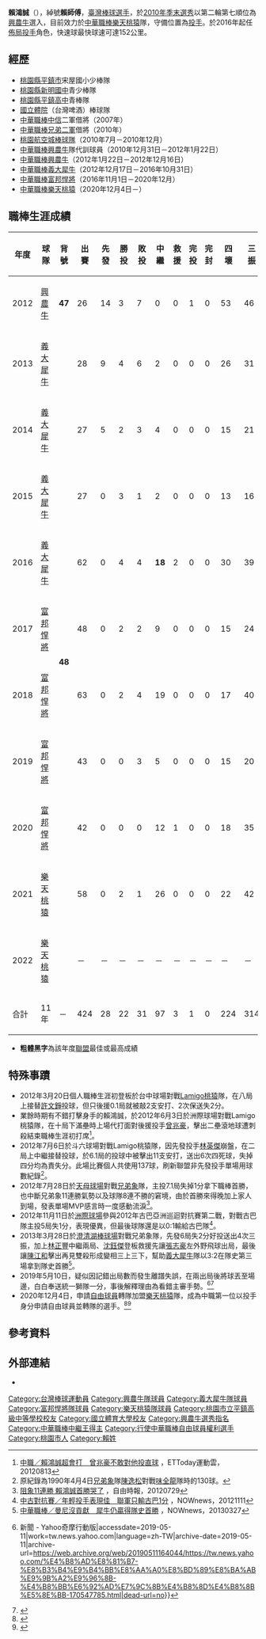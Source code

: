 {{noteTA|1=zh-cn:于孟雄;zh-tw:于孟雄;| 2=zh-cn:于孟;zh-tw:于孟;
|3=zh-cn:彭世杰;zh-tw:彭世杰;|4=zh-cn:世杰;zh-tw:世杰;}}
{{Infobox CPBL player|
|name=賴鴻誠|
|image=|
|width=300|
|position=|
|team=樂天桃猿|
|number=48|
|bats=左|
|throws=左|
|birthdate={{birth_date_and_age|1988|4|26|mf=y}}|
|birthplace={{TWN}}[[桃園市|桃園市]]|
|debutdate=3月20日
|debutyear=2012年
|debutteam=興農牛
|statyear=2021年球季
|stat1label=勝投—敗投
|stat1value=22－31
|stat2label=中繼－救援
|stat2value=97－3
|stat3label=三振—四壞
|stat3value=314－222
|stat4label=防禦率
|stat4value=5.22
|teams=
*[[興農牛|興農牛]]（2012年1月22日－2012年12月16日）
*[[義大犀牛|義大犀牛]]（2012年12月17日－2016年10月）
*[[富邦悍將|富邦悍將]]（2016年11月－2020年12月）
*[[樂天桃猿|樂天桃猿]]（2021年－）
|awards=
*中華職棒年度總冠軍：2016
*[[中華職棒中繼王|中華職棒中繼王]]：2016
*[[中華職棒明星賽|中華職棒明星賽]]：2013、2016、2018、2019
}}

'''賴鴻誠'''（{{bd|1988年|4月26日|||catIdx=賴}}），綽號'''賴師傅'''，[[臺灣|臺灣]][[棒球|棒球]][[运动员|選手]]，於[[中華職棒歷年選秀會#職棒二十二年（2011年）|2010年季末選秀]]以第二輪第七順位為[[興農牛|興農牛]]選入，目前效力於[[中華職棒|中華職棒]][[樂天桃猿|樂天桃猿]]隊，守備位置為[[投手|投手]]。於2016年起任[[佈局投手|佈局投手]]角色，快速球最快球速可達152公里。

==經歷==
*[[桃園縣|桃園縣]][[平鎮市|平鎮市]]宋屋國小少棒隊 
*[[桃園市立新明國民中學|桃園縣新明國中]]青少棒隊 
*[[桃園市立平鎮高級中學|桃園縣平鎮高中]]青棒隊 
*[[國立體育大學|國立體院]]（台灣啤酒）棒球隊
*[[中華職棒|中華職棒]][[中信鯨|中信]]二軍借將（2007年） 
*[[中華職棒|中華職棒]][[兄弟二軍|兄弟二軍]]借將（2010年） 
*[[桃園航空城棒球隊|桃園航空城棒球隊]]（2010年7月－2010年12月） 
*[[中華職棒|中華職棒]][[興農牛|興農牛]]隊代訓球員（2010年12月31日－2012年1月22日） 
*[[中華職棒|中華職棒]][[興農牛|興農牛]]（2012年1月22日－2012年12月16日）
*[[中華職棒|中華職棒]][[義大犀牛|義大犀牛]]（2012年12月17日－2016年10月31日）
*[[中華職棒|中華職棒]][[富邦悍將|富邦悍將]]（2016年11月1日－2020年12月）
*[[中華職棒|中華職棒]][[樂天桃猿|樂天桃猿]]（2020年12月4日－）

==職棒生涯成績==
{| class="wikitable" width="1000px"
|- align="center" 
!年度!!球隊!!背號!!出賽!!先發!!勝投!!敗投!!中繼!!救援!!完投!!完封!!四壞!!三振!!責失!!投球局數!!自責分率!!被上壘率
|- align="center"
|2012||[[興農牛|興農牛]]||rowspan=1|'''47'''||26||14||3||7||0||0||1||0||53||46||58||93.1||5.59||1.90
|- align="center"
|2013||[[義大犀牛|義大犀牛]]||rowspan=10|'''48'''||28||9||4||6||2||0||0||0||26||31||41||66.2||5.54||1.66
|- align="center"
|2014||[[義大犀牛|義大犀牛]]||27||5||2||3||4||0||0||0||15||21||29||54.2||4.77||1.41
|- align="center"
|2015||[[義大犀牛|義大犀牛]]||27||0||3||1||2||0||0||0||13||16||19||38.1||4.46||1.62
|- align="center"
|2016||[[義大犀牛|義大犀牛]]||62||0||4||4||'''18'''||2||0||0||30||39||28||59.2||4.22||1.47
|- align=center
|2017||[[富邦悍將|富邦悍將]]||48||0||2||2||9||0||0||0||15||24||35||37.1||8.44||1.98
|- align=center
|2018||[[富邦悍將|富邦悍將]]||63||0||2||4||19||0||0||0||17||40||22||56.0||3.54||1.34
|- align=center
|2019||[[富邦悍將|富邦悍將]]||43||0||0||3||5||0||0||0||15||20||26||33.0||7.09||1.82
|- align=center
|2020||[[富邦悍將|富邦悍將]]||42||0||0||0||12||1||0||0||18||35||20||37.1||4.82||1.45
|- align=center
|2021||[[樂天桃猿|樂天桃猿]]||58||0||2||1||26||0||0||0||22||42||26||47.1||4.94||1.61
|- align="center"
|2022||[[樂天桃猿|樂天桃猿]]||－||－||－||－||－||－||－||－||－||－||－||－||－||－
|- style="background:#B3424A;color:#FFFFFF" align="center" 
|合計||11年||－||424||28||22||31||97||3||1||0||224||314||304||523.2||5.22||1.64
|}
*'''粗體黑字'''為該年度[[中華職棒|聯盟]]最佳或最高成績

==特殊事蹟==
*2012年3月20日個人職棒生涯初登板於台中球場對戰[[Lamigo桃猿|Lamigo桃猿]]隊，在八局上接替[[許文錚|許文錚]]投球，但只後援0.1局就被敲2支安打、2次保送失2分。
*業餘時期有不錯打擊身手的賴鴻誠，於2012年6月3日於洲際球場對戰Lamigo桃猿隊，在十局下滿壘時上場代打面對後援投手[[曾兆豪|曾兆豪]]，擊出二壘滾地球遭刺殺結束職棒生涯初打席<ref>[http://sports.ettoday.net/news/86990 中職／賴鴻誠超會打　曾兆豪不敢對他投直球] {{Wayback|url=http://sports.ettoday.net/news/86990 |date=20180628015441 }}，ETToday運動雲，20120813</ref>。
*2012年7月6日於斗六球場對戰Lamigo桃猿隊，因先發投手[[林英傑|林英傑]]崩盤，在二局上中繼接替投球，於6.1局的投球中被擊出11支安打，送出6次四死球，失掉四分均為責失分。此場比賽個人共使用137球，刷新聯盟非先發投手單場用球數紀錄<ref>原紀錄為1990年4月4日[[兄弟象|兄弟象]]隊[[陳逸松|陳逸松]]對戰[[味全龍|味全龍]]隊時的130球。</ref>。
*2012年7月28日於[[臺北市立天母棒球場|天母球場]]對戰[[兄弟象|兄弟象]]隊，主投7.1局失掉1分拿下職棒首勝，也中斷兄弟象11連勝氣勢以及球隊8連不勝的窘境，由於首勝來得晚加上家人到場，發表單場MVP感言時一度感動流淚<ref>[http://sports.ltn.com.tw/news/paper/602982 阻象11連勝 賴鴻誠首勝哭了] {{Wayback|url=http://sports.ltn.com.tw/news/paper/602982 |date=20180627202851 }}，自由時報，20120729</ref>。
*2012年11月11日於[[臺中市洲際棒球場|洲際球場]]參與2012年古巴亞洲巡迴對抗賽第二戰，對戰古巴隊主投5局失1分，表現優異，但最後球隊還是以0:1輸給古巴隊<ref>[http://www.nownews.com/news/20121111/368289 中古對抗賽／年輕投手表現佳　聯軍只輸古巴1分] {{Wayback|url=http://www.nownews.com/news/20121111/368289 |date=20180627230915 }}，NOWnews，20121111</ref>。
*2013年3月28日於[[澄清湖棒球場|澄清湖棒球場]]對戰兄弟象隊，先發6局失2分好投送出4次三振，加上[[林正豐|林正豐]]中繼兩局、[[沈鈺傑|沈鈺傑]]登板救援先讓[[張志豪|張志豪]]左外野飛球出局，最後讓[[陳江和|陳江和]]擊出再見雙殺形成變相三上三下，幫助[[義大犀牛|義大犀牛]]隊以3:2在隊史第三場拿到隊史首勝<ref>[http://www.nownews.com/news/20130328/300237 中華職棒／曼尼沒貢獻　犀牛仍贏得隊史首勝] {{Wayback|url=http://www.nownews.com/news/20130328/300237 |date=20180627230758 }}，NOWnews，20130327</ref>。
*2019年5月10日，疑似因記錯出局數而發生離譜失誤，在兩出局後將球丟至場邊，白白奉送統一獅隊一分，事後解釋理由為看錯主審手勢。<ref>{{Cite web|url=https://tw.news.yahoo.com/%E4%B8%AD%E8%81%B7-%E8%B3%B4%E9%B4%BB%E8%AA%A0%E8%BD%89%E8%BA%AB%E9%9B%A2%E9%96%8B-%E4%B8%BB%E6%92%AD%E7%9C%8B%E4%B8%8D%E4%B8%8B%E5%8E%BB-170547785.html|title=中職／賴鴻誠轉身離開 主播看不下去 {{!}} 新聞 - Yahoo奇摩行動版|accessdate=2019-05-11|work=tw.news.yahoo.com|language=zh-TW|archive-date=2019-05-11|archive-url=https://web.archive.org/web/20190511164044/https://tw.news.yahoo.com/%E4%B8%AD%E8%81%B7-%E8%B3%B4%E9%B4%BB%E8%AA%A0%E8%BD%89%E8%BA%AB%E9%9B%A2%E9%96%8B-%E4%B8%BB%E6%92%AD%E7%9C%8B%E4%B8%8D%E4%B8%8B%E5%8E%BB-170547785.html|dead-url=no}}</ref><ref>{{Cite web|url=http://sports.ltn.com.tw/news/breakingnews/2786667|title=中職》不是記錯出局數 賴鴻誠離譜失誤另有原因 - 自由體育|accessdate=2019-05-11|last=自由體育|work=sports.ltn.com.tw|archive-date=2020-08-13|archive-url=https://web.archive.org/web/20200813034759/https://sports.ltn.com.tw/news/breakingnews/2786667|dead-url=no}}</ref>
*2020年12月4日，申請[[自由球員|自由球員]]轉隊加盟[[樂天桃猿|樂天桃猿]]隊，成為中職第一位以投手身分申請自由球員並轉隊的選手。<ref>{{Cite web |url=https://www.sportsv.net/articles/79540 |title=富邦悍將賴鴻誠轉披猿袍：樂天喜獲左手勝利組牛棚 |author=一貫三 |date=2020-12-04 |publisher=運動視界 |language=zh-tw |accessdate=2020-12-05 |quote=賴鴻誠行使自由球員權利，轉披樂天桃猿戰袍，成為繼林智勝跟鄭達鴻之後，第三個行使FA後轉隊的球員，也是第一個投手。 |archive-date=2021-01-28 |archive-url=https://web.archive.org/web/20210128015815/https://www.sportsv.net/articles/79540 |dead-url=no }}</ref><ref>{{cite news |language = zh-tw |author = 徐正揚 |url = https://sports.ltn.com.tw/news/paper/1416934 |title = 賴鴻誠2年約定猿 FA史上第一投 |publisher = 自由時報 |pages =  |date = 2020-12-05 |accessdate = 2020-12-05 |archive-date = 2020-12-09 |archive-url = https://web.archive.org/web/20201209145159/https://sports.ltn.com.tw/news/paper/1416934 |dead-url = no }}</ref>

==參考資料==
{{Reflist}}
==外部連結==
{{台灣棒球維基館}}
{{中華職棒球員資料|id=R354|name=賴鴻誠}}
*{{facebook|LaiHongCheng48}}
{{start box}}
{{s-awards}}
{{s-before|[[官大元|官大元]]}}
{{s-title|[[中華職棒中繼王|中華職棒中繼王]]|2016年}}
{{s-after|[[王躍霖|王躍霖]]}}
{{end box}}
{{樂天桃猿隊球員名單}}
{{義大犀牛2016年中華職棒總冠軍}}
{{Navboxes|title= 台灣代表隊資歷
|list1=
</span>
{{2005年第六屆亞洲青棒錦標賽中華青棒代表隊}}
{{2006年第二十二屆IBA世界青棒錦標賽中華青棒代表隊}}
{{2008年第四屆世界大學棒球錦標賽中華成棒代表隊}}
{{2010年第五屆世界大學棒球錦標賽中華成棒代表隊}}
{{2010年第十七屆洲際盃棒球賽中華成棒代表隊}}
}}
{{DEFAULTSORT:Lai Hung Cheng}}
[[Category:台灣棒球運動員|Category:台灣棒球運動員]]
[[Category:興農牛隊球員|Category:興農牛隊球員]]
[[Category:義大犀牛隊球員|Category:義大犀牛隊球員]]
[[Category:富邦悍將隊球員|Category:富邦悍將隊球員]]
[[Category:樂天桃猿隊球員|Category:樂天桃猿隊球員]]
[[Category:桃園市立平鎮高級中等學校校友|Category:桃園市立平鎮高級中等學校校友]]
[[Category:國立體育大學校友|Category:國立體育大學校友]]
[[Category:興農牛選秀指名|Category:興農牛選秀指名]]
[[Category:中華職棒中繼王得主|Category:中華職棒中繼王得主]]
[[Category:行使中華職棒自由球員權利選手|Category:行使中華職棒自由球員權利選手]]
[[Category:桃園市人|Category:桃園市人]]
[[Category:賴姓|Category:賴姓]]